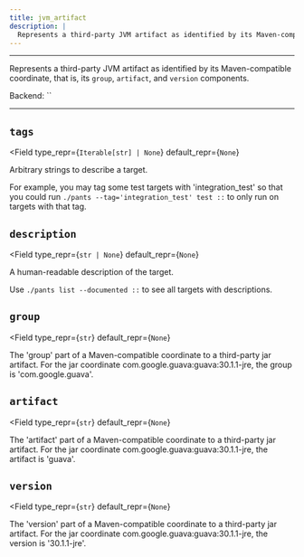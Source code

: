 ```yaml
---
title: jvm_artifact
description: |
  Represents a third-party JVM artifact as identified by its Maven-compatible coordinate, that is, its `group`, `artifact`, and `version` components.
---
```



---

Represents a third-party JVM artifact as identified by its Maven-compatible coordinate, that is, its `group`, `artifact`, and `version` components.

Backend: <span className="color--primary">``</span>

---

<span className={styles.options}>

## `tags`

<Field
    type_repr={`Iterable[str] | None`}
    default_repr={`None`}
>

Arbitrary strings to describe a target.

For example, you may tag some test targets with &#x27;integration_test&#x27; so that you could run `./pants --tag='integration_test' test ::` to only run on targets with that tag.

</Field>

## `description`

<Field
    type_repr={`str | None`}
    default_repr={`None`}
>

A human-readable description of the target.

Use `./pants list --documented ::` to see all targets with descriptions.

</Field>

## `group`

<Field
    type_repr={`str`}
    default_repr={`None`}
>

The &#x27;group&#x27; part of a Maven-compatible coordinate to a third-party jar artifact. For the jar coordinate com.google.guava:guava:30.1.1-jre, the group is &#x27;com.google.guava&#x27;.

</Field>

## `artifact`

<Field
    type_repr={`str`}
    default_repr={`None`}
>

The &#x27;artifact&#x27; part of a Maven-compatible coordinate to a third-party jar artifact. For the jar coordinate com.google.guava:guava:30.1.1-jre, the artifact is &#x27;guava&#x27;.

</Field>

## `version`

<Field
    type_repr={`str`}
    default_repr={`None`}
>

The &#x27;version&#x27; part of a Maven-compatible coordinate to a third-party jar artifact. For the jar coordinate com.google.guava:guava:30.1.1-jre, the version is &#x27;30.1.1-jre&#x27;.

</Field>

</span>
